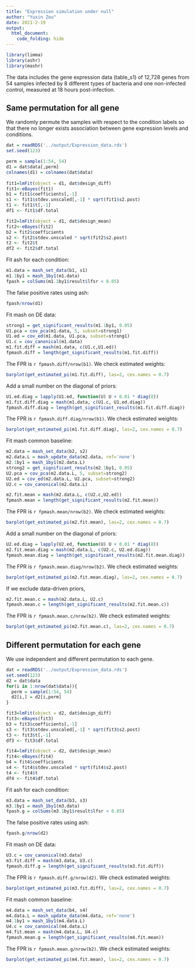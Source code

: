 ```yaml
---
title: "Expression simulation under null"
author: "Yuxin Zou"
date: 2021-2-19
output: 
  html_document:
    code_folding: hide
---
```


```r
library(limma)
library(ashr)
library(mashr)
```

The data includes the gene expression data (table_s1) of 12,728 genes from 54 samples infected by 8 different types of bacteria and one non-infected control, measured at 18 hours post-infection. 

## Same permutation for all gene

We randomly permute the samples with respect to the condition labels so that there no longer exists association between gene expression levels and conditions.

```r
dat = readRDS('../output/Expression_data.rds')
set.seed(123)

perm = sample(1:54, 54)
d1 = dat$data[,perm]
colnames(d1) = colnames(dat$data)
  
fit1=lmFit(object = d1, dat$design_diff)
fit1<-eBayes(fit1)
b1 = fit1$coefficients[,-1]
s1 <- fit1$stdev.unscaled[,-1] * sqrt(fit1$s2.post)
t1 <- fit1$t[,-1]
df1 <- fit1$df.total

fit2=lmFit(object = d1, dat$design_mean)
fit2<-eBayes(fit2)
b2 = fit2$coefficients
s2 <- fit2$stdev.unscaled * sqrt(fit2$s2.post)
t2 <- fit2$t
df2 <- fit2$df.total
```

Fit ash for each condition:
```r
m1.data = mash_set_data(b1, s1)
m1.1by1 = mash_1by1(m1.data)
fpash = colSums(m1.1by1$result$lfsr < 0.05)
```

The false positive rates using ash:
```r
fpash/nrow(d1)
```

Fit mash on DE data:
```r
strong1 = get_significant_results(m1.1by1, 0.05)
U1.pca = cov_pca(m1.data, 5, subset=strong1)
U1.ed = cov_ed(m1.data, U1.pca, subset=strong1)
U1.c = cov_canonical(m1.data)
m1.fit.diff = mash(m1.data, c(U1.c,U1.ed))
fpmash.diff = length(get_significant_results(m1.fit.diff))
```

The FPR is `r fpmash.diff/nrow(b1)`. We check estimated weights:
```r
barplot(get_estimated_pi(m1.fit.diff), las=2, cex.names = 0.7)
```

Add a small number on the diagonal of priors:
```r
U1.ed.diag = lapply(U1.ed, function(U) U + 0.01 * diag(8))
m1.fit.diff.diag = mash(m1.data, c(U1.c, U1.ed.diag))
fpmash.diff.diag = length(get_significant_results(m1.fit.diff.diag))
```

The FPR is `r fpmash.diff.diag/nrow(b1)`. We check estimated weights:
```r
barplot(get_estimated_pi(m1.fit.diff.diag), las=2, cex.names = 0.7)
```

Fit mash common baseline:
```r
m2.data = mash_set_data(b2, s2)
m2.data.L = mash_update_data(m2.data, ref='none')
m2.1by1 = mash_1by1(m2.data.L)
strong2 = get_significant_results(m2.1by1, 0.05)
U2.pca = cov_pca(m2.data.L, 5, subset=strong2)
U2.ed = cov_ed(m2.data.L, U2.pca, subset=strong2)
U2.c = cov_canonical(m2.data.L)

m2.fit.mean = mash(m2.data.L, c(U2.c,U2.ed))
fpmash.mean = length(get_significant_results(m2.fit.mean))
```

The FPR is `r fpmash.mean/nrow(b2)`. We check estimated weights:
```r
barplot(get_estimated_pi(m2.fit.mean), las=2, cex.names = 0.7)
```

Add a small number on the diagonal of priors:
```r
U2.ed.diag = lapply(U2.ed, function(U) U + 0.01 * diag(8))
m2.fit.mean.diag = mash(m2.data.L, c(U2.c, U2.ed.diag))
fpmash.mean.diag = length(get_significant_results(m2.fit.mean.diag))
```

The FPR is `r fpmash.mean.diag/nrow(b2)`. We check estimated weights:
```r
barplot(get_estimated_pi(m2.fit.mean.diag), las=2, cex.names = 0.7)
```

If we exclude data-driven priors,
```r
m2.fit.mean.c = mash(m2.data.L, U2.c)
fpmash.mean.c = length(get_significant_results(m2.fit.mean.c))
```

The FPR is `r fpmash.mean.c/nrow(b2)`. We check estimated weights:
```r
barplot(get_estimated_pi(m2.fit.mean.c), las=2, cex.names = 0.7)
```

## Different permutation for each gene

We use independent and different permutation to each gene.

```r
dat = readRDS('../output/Expression_data.rds')
set.seed(123)
d2 = dat$data
for(i in 1:nrow(dat$data)){
  perm = sample(1:54, 54)
  d2[i,] = d2[i,perm]
}

fit3=lmFit(object = d2, dat$design_diff)
fit3<-eBayes(fit3)
b3 = fit3$coefficients[,-1]
s3 <- fit3$stdev.unscaled[,-1] * sqrt(fit3$s2.post)
t3 <- fit3$t[,-1]
df3 <- fit3$df.total

fit4=lmFit(object = d2, dat$design_mean)
fit4<-eBayes(fit4)
b4 = fit4$coefficients
s4 <- fit4$stdev.unscaled * sqrt(fit4$s2.post)
t4 <- fit4$t
df4 <- fit4$df.total
```

Fit ash for each condition:
```r
m3.data = mash_set_data(b3, s3)
m3.1by1 = mash_1by1(m3.data)
fpash.g = colSums(m3.1by1$result$lfsr < 0.05)
```

The false positive rates using ash:
```r
fpash.g/nrow(d2)
```

Fit mash on DE data:
```r
U3.c = cov_canonical(m3.data)
m3.fit.diff = mash(m3.data, U3.c)
fpmash.diff.g = length(get_significant_results(m3.fit.diff))
```

The FPR is `r fpmash.diff.g/nrow(d2)`. We check estimated weights:
```r
barplot(get_estimated_pi(m3.fit.diff), las=2, cex.names = 0.7)
```

Fit mash common baseline:
```r
m4.data = mash_set_data(b4, s4)
m4.data.L = mash_update_data(m4.data, ref='none')
m4.1by1 = mash_1by1(m4.data.L)
U4.c = cov_canonical(m4.data.L)
m4.fit.mean = mash(m4.data.L, U4.c)
fpmash.mean.g = length(get_significant_results(m4.fit.mean))
```

The FPR is `r fpmash.mean.g/nrow(b2)`. We check estimated weights:
```r
barplot(get_estimated_pi(m4.fit.mean), las=2, cex.names = 0.7)
```


